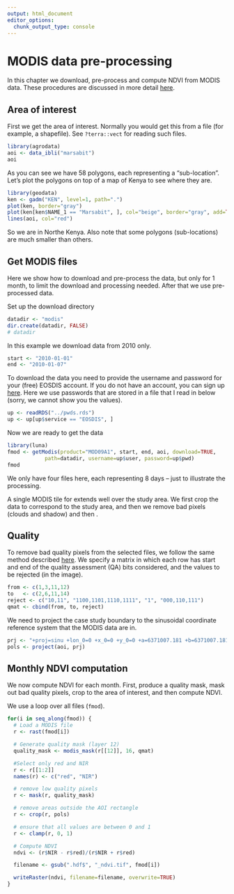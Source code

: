 ```yaml
---
output: html_document
editor_options: 
  chunk_output_type: console
---
```


# MODIS data pre-processing

In this chapter we download, pre-process and compute NDVI from MODIS data. 
These procedures are discussed in more detail [here](https://rspatial.org/terra/modis/index.html). 

## Area of interest

First we get the area of interest. Normally you would get this from a file (for example, a shapefile). See `?terra::vect` for reading such files.

```r
library(agrodata)
aoi <- data_ibli("marsabit") 
aoi
```

As you can see we have 58 polygons, each representing a "sub-location". Let's plot the polygons on top of a map of Kenya to see where they are.

```r
library(geodata)
ken <- gadm("KEN", level=1, path=".")
plot(ken, border="gray")
plot(ken[ken$NAME_1 == "Marsabit", ], col="beige", border="gray", add=TRUE)
lines(aoi, col="red")
```

So we are in Northe Kenya. Also note that some polygons (sub-locations) are much smaller than others.

## Get MODIS files

Here we show how to download and pre-process the data, but only for 1 month, to limit the download and processing needed. After that we use pre-processed data.

Set up the download directory

```r
datadir <- "modis"
dir.create(datadir, FALSE)
# datadir
```

In this example we download data from 2010 only. 

```r
start <- "2010-01-01" 
end <- "2010-01-07"
```

To download the data you need to provide the username and password for your (free) EOSDIS account. If you do not have an account, you can sign up [here](https://urs.earthdata.nasa.gov/users/new). Here we use passwords that are stored in a file that I read in below (sorry, we cannot show you the values).

```r
up <- readRDS("../pwds.rds")
up <- up[up$service == "EOSDIS", ]
```

Now we are ready to get the data

```r
library(luna)
fmod <- getModis(product="MOD09A1", start, end, aoi, download=TRUE, 
			path=datadir, username=up$user, password=up$pwd)
fmod
```

We only have four files here, each representing 8 days -- just to illustrate the processing.

A single MODIS tile for extends well over the study area. We first crop the data to correspond to the study area, and then we remove bad pixels (clouds and shadow) and then .

## Quality

To remove bad quality pixels from the selected files, we follow the same method described [here](https://rspatial.org/terra/modis/4-quality.html). We specify a matrix in which each row has start and end of the quality assessment (QA) bits considered, and the values to be rejected (in the image).

```r
from <- c(1,3,11,12) 
to   <- c(2,6,11,14) 
reject <- c("10,11", "1100,1101,1110,1111", "1", "000,110,111")
qmat <- cbind(from, to, reject)
```

We need to project the case study boundary to the sinusoidal coordinate reference system that the MODIS data are in.

```r
prj <- "+proj=sinu +lon_0=0 +x_0=0 +y_0=0 +a=6371007.181 +b=6371007.181 +units=m +no_defs "
pols <- project(aoi, prj)
```

## Monthly NDVI computation 

We now compute NDVI for each month. First, produce a quality mask, mask out bad quality pixels, crop to the area of interest, and then compute NDVI. 

We use a loop over all files (`fmod`).

```r
for(i in seq_along(fmod)) {
  # Load a MODIS file
  r <- rast(fmod[i])

  # Generate quality mask (layer 12)
  quality_mask <- modis_mask(r[[12]], 16, qmat)

  #Select only red and NIR
  r <- r[[1:2]]
  names(r) <- c("red", "NIR")

  # remove low quality pixels
  r <- mask(r, quality_mask)

  # remove areas outside the AOI rectangle
  r <- crop(r, pols)

  # ensure that all values are between 0 and 1 
  r <- clamp(r, 0, 1) 

  # Compute NDVI
  ndvi <- (r$NIR - r$red)/(r$NIR + r$red)

  filename <- gsub(".hdf$", "_ndvi.tif", fmod[i])

  writeRaster(ndvi, filename=filename, overwrite=TRUE)
}
```

